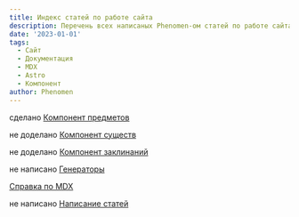```yaml
---
title: Индекс статей по работе сайта
description: Перечень всех написаных Phenomen-ом статей по работе сайта
date: '2023-01-01'
tags:
  - Сайт
  - Документация
  - MDX
  - Astro
  - Компонент
author: Phenomen
---
```


сделано [Компонент предметов](https://cyborgsandmages.com/posts/articles/item-component)

не доделано [Компонент существ](https://cyborgsandmages.com/posts/articles/creature-component)

не доделано [Компонент заклинаний](https://cyborgsandmages.com/posts/articles/spell-component)

не написано [Генераторы](https://cyborgsandmages.com/posts/articles/generators-component)

[Справка по MDX](https://cyborgsandmages.com/posts/articles/using-mdx)

не написано [Написание статей](https://cyborgsandmages.com/resources/authoring)
